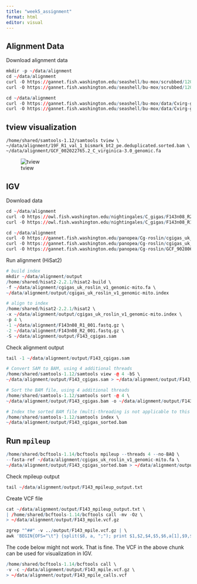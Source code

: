 ```yaml
---
title: "week5_assignment"
format: html
editor: visual
---
```


## Alignment Data

Download alignment data

```r
mkdir -p ~/data/alignment
cd ~/data/alignment
curl -O https://gannet.fish.washington.edu/seashell/bu-mox/scrubbed/120321-cvBS/19F_R1_val_1_bismark_bt2_pe.deduplicated.sorted.bam
curl -O https://gannet.fish.washington.edu/seashell/bu-mox/scrubbed/120321-cvBS/19F_R1_val_1_bismark_bt2_pe.deduplicated.sorted.bam.bai
```

```r
cd ~/data/alignment
curl -O https://gannet.fish.washington.edu/seashell/bu-mox/data/Cvirg-genome/GCF_002022765.2_C_virginica-3.0_genomic.fa
curl -O https://gannet.fish.washington.edu/seashell/bu-mox/data/Cvirg-genome/GCF_002022765.2_C_virginica-3.0_genomic.fa.fai
```

## tview visualization

```         
/home/shared/samtools-1.12/samtools tview \
~/data/alignment/19F_R1_val_1_bismark_bt2_pe.deduplicated.sorted.bam \
~/data/alignment/GCF_002022765.2_C_virginica-3.0_genomic.fa
```

![tview](tview.png)

## IGV

Download data
```r
cd ~/data/alignment
curl -O https://owl.fish.washington.edu/nightingales/C_gigas/F143n08_R2_001.fastq.gz
curl -O https://owl.fish.washington.edu/nightingales/C_gigas/F143n08_R1_001.fastq.gz
```

```r
cd ~/data/alignment
curl -O https://gannet.fish.washington.edu/panopea/Cg-roslin/cgigas_uk_roslin_v1_genomic-mito.fa
curl -O https://gannet.fish.washington.edu/panopea/Cg-roslin/cgigas_uk_roslin_v1_genomic-mito.fa.fai
curl -O https://gannet.fish.washington.edu/panopea/Cg-roslin/GCF_902806645.1_cgigas_uk_roslin_v1_genomic-mito.gtf
```

Run alignment (HiSat2)
```r
# build index
mkdir ~/data/alignment/output
/home/shared/hisat2-2.2.1/hisat2-build \
-f ~/data/alignment/cgigas_uk_roslin_v1_genomic-mito.fa \
~/data/alignment/output/cgigas_uk_roslin_v1_genomic-mito.index
```

```r
# align to index
/home/shared/hisat2-2.2.1/hisat2 \
-x ~/data/alignment/output/cgigas_uk_roslin_v1_genomic-mito.index \
-p 4 \
-1 ~/data/alignment/F143n08_R1_001.fastq.gz \
-2 ~/data/alignment/F143n08_R2_001.fastq.gz \
-S ~/data/alignment/output/F143_cgigas.sam
```

Check alignment output
```r
tail -1 ~/data/alignment/output/F143_cgigas.sam
```

```r
# Convert SAM to BAM, using 4 additional threads
/home/shared/samtools-1.12/samtools view -@ 4 -bS \
~/data/alignment/output/F143_cgigas.sam > ~/data/alignment/output/F143_cgigas.bam
```

```r
# Sort the BAM file, using 4 additional threads
/home/shared/samtools-1.12/samtools sort -@ 4 \
~/data/alignment/output/F143_cgigas.bam -o ~/data/alignment/output/F143_cgigas_sorted.bam

# Index the sorted BAM file (multi-threading is not applicable to this operation)
/home/shared/samtools-1.12/samtools index \
~/data/alignment/output/F143_cgigas_sorted.bam
```


## Run `mpileup`

```r
/home/shared/bcftools-1.14/bcftools mpileup --threads 4 --no-BAQ \
--fasta-ref ~/data/alignment/cgigas_uk_roslin_v1_genomic-mito.fa \
~/data/alignment/output/F143_cgigas_sorted.bam > ~/data/alignment/output/F143_mpileup_output.txt
```

Check mpileup output
```r
tail ~/data/alignment/output/F143_mpileup_output.txt
```

Create VCF file 
```r
cat ~/data/alignment/output/F143_mpileup_output.txt \
| /home/shared/bcftools-1.14/bcftools call -mv -Oz \
> ~/data/alignment/output/F143_mpile.vcf.gz
```


```r
zgrep "^##" -v ../output/F143_mpile.vcf.gz | \
awk 'BEGIN{OFS="\t"} {split($8, a, ";"); print $1,$2,$4,$5,$6,a[1],$9,$10}' | head

```


The code below might not work. That is fine. The VCF in the above chunk can be used for visualization in IGV.

```r
/home/shared/bcftools-1.14/bcftools call \
-v -c ~/data/alignment/output/F143_mpile.vcf.gz \
> ~/data/alignment/output/F143_mpile_calls.vcf
```